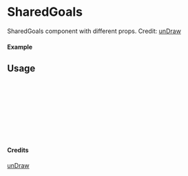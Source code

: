
<Meta of={SharedGoals} title="unDraw/SharedGoals" />

# SharedGoals

SharedGoals component with different props.
Credit: [unDraw](https://undraw.co/illustrations)

#### Example

<Canvas of={SharedGoals.Primary} />

## Usage

```ts
import { SharedGoals } from "yadl-ui";

const Example = () => {
  return (
      <SharedGoals />
  );
};

export default Example;
```

#### Credits
[unDraw](https://undraw.co/illustrations)
